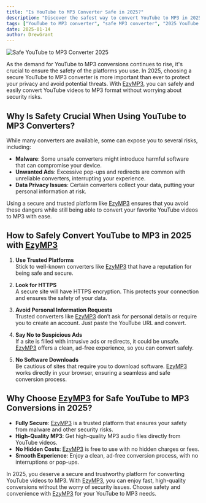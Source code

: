 ```yaml
---
title: "Is YouTube to MP3 Converter Safe in 2025?"
description: "Discover the safest way to convert YouTube to MP3 in 2025. Learn why [EzyMP3](/) is a reliable and secure choice for MP3 conversions in the new year."
tags: ["YouTube to MP3 converter", "safe MP3 converter", "2025 YouTube MP3"]
date: 2025-01-14
author: DrewGrant
---
```


![Safe YouTube to MP3 Converter 2025](/assets/images/blog/illustration-youtube-to-mp3-converter.webp)

As the demand for YouTube to MP3 conversions continues to rise, it's crucial to ensure the safety of the platforms you use. In 2025, choosing a secure YouTube to MP3 converter is more important than ever to protect your privacy and avoid potential threats. With [EzyMP3](/), you can safely and easily convert YouTube videos to MP3 format without worrying about security risks.

## Why Is Safety Crucial When Using YouTube to MP3 Converters?

While many converters are available, some can expose you to several risks, including:
- **Malware**: Some unsafe converters might introduce harmful software that can compromise your device.
- **Unwanted Ads**: Excessive pop-ups and redirects are common with unreliable converters, interrupting your experience.
- **Data Privacy Issues**: Certain converters collect your data, putting your personal information at risk.

Using a secure and trusted platform like [EzyMP3](/) ensures that you avoid these dangers while still being able to convert your favorite YouTube videos to MP3 with ease.

## How to Safely Convert YouTube to MP3 in 2025 with [EzyMP3](/)

1. **Use Trusted Platforms**  
   Stick to well-known converters like [EzyMP3](/) that have a reputation for being safe and secure.

2. **Look for HTTPS**  
   A secure site will have HTTPS encryption. This protects your connection and ensures the safety of your data.

3. **Avoid Personal Information Requests**  
   Trusted converters like [EzyMP3](/) don’t ask for personal details or require you to create an account. Just paste the YouTube URL and convert.

4. **Say No to Suspicious Ads**  
   If a site is filled with intrusive ads or redirects, it could be unsafe. [EzyMP3](/) offers a clean, ad-free experience, so you can convert safely.

5. **No Software Downloads**  
   Be cautious of sites that require you to download software. [EzyMP3](/) works directly in your browser, ensuring a seamless and safe conversion process.

## Why Choose [EzyMP3](/) for Safe YouTube to MP3 Conversions in 2025?

- **Fully Secure**: [EzyMP3](/) is a trusted platform that ensures your safety from malware and other security risks.
- **High-Quality MP3**: Get high-quality MP3 audio files directly from YouTube videos.
- **No Hidden Costs**: [EzyMP3](/) is free to use with no hidden charges or fees.
- **Smooth Experience**: Enjoy a clean, ad-free conversion process, with no interruptions or pop-ups.

In 2025, you deserve a secure and trustworthy platform for converting YouTube videos to MP3. With [EzyMP3](/), you can enjoy fast, high-quality conversions without the worry of security issues. Choose safety and convenience with [EzyMP3](/) for your YouTube to MP3 needs.